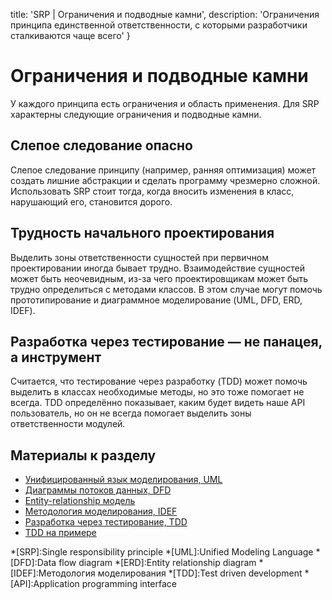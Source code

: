 
  title: 'SRP | Ограничения и подводные камни',
  description: 'Ограничения принципа единственной ответственности, с которыми разработчики сталкиваются чаще всего'
}


# Ограничения и подводные камни

У каждого принципа есть ограничения и область применения. Для SRP характерны следующие ограничения и подводные камни.

## Слепое следование опасно

Слепое следование принципу (например, ранняя оптимизация) может создать лишние абстракции и сделать программу чрезмерно сложной. Использовать SRP стоит тогда, когда вносить изменения в класс, нарушающий его, становится дорого.

## Трудность начального проектирования

Выделить зоны ответственности сущностей при первичном проектировании иногда бывает трудно. Взаимодействие сущностей может быть неочевидным, из-за чего проектировщикам может быть трудно определиться с методами классов. В этом случае могут помочь прототипирование и диаграммное моделирование (UML, DFD, ERD, IDEF).

## Разработка через тестирование — не панацея, а инструмент

Считается, что тестирование через разработку (TDD) может помочь выделить в классах необходимые методы, но это тоже помогает не всегда. TDD определённо показывает, каким будет видеть наше API пользователь, но он не всегда помогает выделить зоны ответственности модулей.

## Материалы к разделу
- [Унифицированный язык моделирования, UML](https://ru.wikipedia.org/wiki/UML)
- [Диаграммы потоков данных, DFD](https://ru.wikipedia.org/wiki/DFD)
- [Entity-relationship модель](https://ru.wikipedia.org/wiki/ER-модель)
- [Методология моделирования, IDEF](https://ru.wikipedia.org/wiki/IDEF)
- [Разработка через тестирование, TDD](https://ru.wikipedia.org/wiki/Разработка_через_тестирование)
- [TDD на примере](https://bespoyasov.ru/ttt-tdd/)


*[SRP]:Single responsibility principle
*[UML]:Unified Modeling Language
*[DFD]:Data flow diagram
*[ERD]:Entity relationship diagram
*[IDEF]:Методология моделирования
*[TDD]:Test driven development
*[API]:Application programming interface
